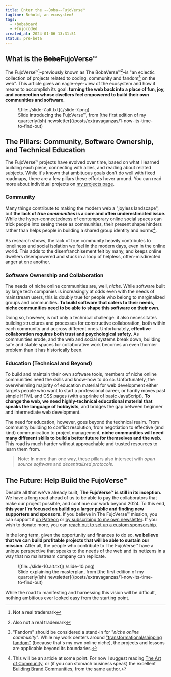 ```yaml
---
title: Enter the ~~Boba~~FujoVerse™
tagline: Behold, an ecosystem!
tags:
  - +bobaboard
  - +fujocoded
created_at: 2024-01-06 13:31:51
status: pre-beta
---
```


## What is the ~~Boba~~FujoVerse™

The FujoVerse™[^1]–previously known as The BobaVerse™[^2]–is "an eclectic collection of
projects related to coding, community and fandom[^3] on the web". This article gives an
eagle-eye-view of the ecosystem and how it means to accomplish its goal: **turning the
web back into a place of fun, joy, and connection whose dwellers feel empowered to build
their own communities and software.**

<figure>
  ![file:./slide-7.alt.txt](./slide-7.png)
  <figcaption>
    Slide introducing the FujoVerse™, from [the first edition of my
    quarterly(ish) newsletter](/posts/extravaganzas/1-now-its-time-to-find-out)
  </figcaption>
</figure>

## The Pillars: Community, Software Ownership, and Technical Education

The FujoVerse™ projects have evolved over time, based on what I learned building
each piece, connecting with allies, and reading about related subjects. While
it's known that ambituous goals don't do well with fixed roadmaps, there are a
few pillars these efforts hover around. You can read more about individual
projects on [my projects page](/projects).

### Community

Many things contribute to making the modern web a "joyless landscape", but **the
lack of _true communities_ is a core and often underestimated issue.** While the
hyper-connectedness of contemporary online social spaces can trick people into
seeing these as communities, their present shape hinders rather than helps
people in building a shared group identity and norms[^4].

As research shows, the lack of true community heavily contributes to loneliness
and social isolation we feel in the modern days, even in the online world. This
adds to the disenfranchisement felt by many, and keeps online dwellers
disempowered and stuck in a loop of helpless, often-misdirected anger at one
another.

### Software Ownership and Collaboration

The needs of niche online communities are, well, _niche_. While software built
by large tech companies is increasingly at odds even with the needs of
mainstream users, this is doubly true for people who belong to marginalized
groups and communities. **To build software that caters to their needs, niche
communities need to be able to shape this software on their own.**

Doing so, however, is not only a technical challenge: it also necessitates
building structures and processes for constructive collaboration, both within
each community and accross different ones. Unfortunately, **effective
collaboration requires both trust and psychological safety.** As communities
erode, and the web and social systems break down, building safe and stable
spaces for collaborative work becomes an even thornier problem than it has
historically been.

### Education (Technical and Beyond)

To build and maintain their own software tools, members of niche online
communities need the skills and know-how to do so. Unfortunately, the
overwhelming majority of education material for web development either targets
people who want to start a professional career, or hardly moves past simple HTML
and CSS pages (with a sprinke of basic JavaScript). **To change the web, we need
highly-technical educational material that speaks the language of hobbyists**, and
bridges the gap between beginner and intermediate web development.

The need for education, however, goes beyond the technical realm. From community
building to conflict resolution, from negotiation to effective (and kind)
communication to project management, **niche communities will need many
different skills to build a better future for themselves and the web.** This
road is much harder without approachable and trusted resources to learn them
from.

> Note: In more than one way, these pillars also intersect with _open source software_
> and _decentralized protocols_.

## The Future: Help Build the FujoVerse™

Despite all that we've already built, **The FujoVerse™ is still in its
inception.** We have a long road ahead of us to be able to pay the collaborators
that make our project possible, and continue our work beyond 2024. To this end,
**this year I'm focused on building a larger public and finding new supporters
and sponsors.** If you believe in The FujoVerse™ mission, you can support it
[on Patreon](https://www.patreon.com/essentialrandomness) or [by subscribing to
my own newsletter](https://www.essentialrandomness.com/support-me#donate). If
you wish to donate more, you can [reach out to set up a custom
sponsorship](mailto:essential.randomn3ss@gmail.com).

In the long term, given the opportunity and finances to do so, **we believe that we
can build profitable projects that will be able to sustain our mission.** After
all, the people who contribute to The FujoVerse™ have a unique perspective that
speaks to the needs of the web and its netizens in a way that no mainstream
company can replicate.

<figure>
  ![file:./slide-10.alt.txt](./slide-10.png)
  <figcaption>
    Slide explaining the masterplan, from [the first edition of my
    quarterly(ish) newsletter](/posts/extravaganzas/1-now-its-time-to-find-out)
  </figcaption>
</figure>

While the road to manifesting and harnessing this vision
will be difficult, nothing ambitious ever looked easy from the starting point.

[^1]: Not a real trademark
[^2]: Also not a real trademark
[^3]:
    "Fandom" should be considered a stand-in for "_niche online community_". While
    my work centers around ["transformational/shipping fandom"](https://fanlore.org/wiki/Transformational_Fandom)
    (because that's my own online niche), the projects and lessons are applicable beyond its
    boundaries.

[^4]:
    This will be an article at some point. For now I suggest reading [The Art of Community](https://bookshop.org/p/books/the-art-of-community-seven-principles-for-belonging-charles-vogl/12472751),
    or (if you can stomach business speak) the excellent [Building Brand Communities](https://bookshop.org/p/books/building-brand-communities-how-organizations-succeed-by-creating-belonging-carrie-melissa-jones/11208654),
    from the same author.

<style>{`
    img {
      padding-block: 0!important;
      border: 1px solid #bbb;
      box-shadow: 4px 4px 0 0px #ddd;
      width: calc(100% - 8px);
    }
    img + img {
      margin-top: 20px;
    }
    figure {
        text-align: center;
    }
    figcaption {
        margin-top: 5px;
        text-size: small;
        color: gray;
    }
`}</style>
